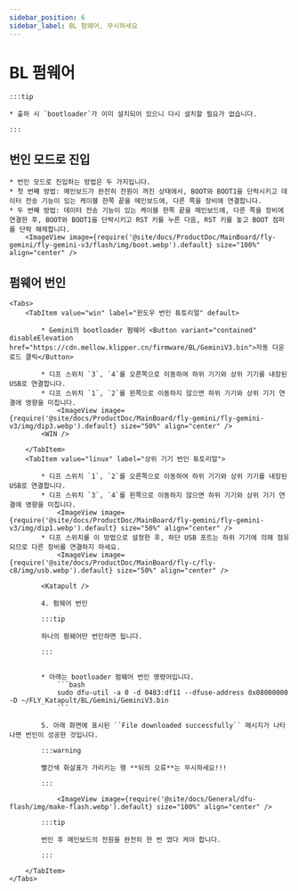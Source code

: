 ```yaml
---
sidebar_position: 6
sidebar_label: BL 펌웨어, 무시하세요
---
```







# BL 펌웨어

    :::tip

    * 출하 시 `bootloader`가 이미 설치되어 있으니 다시 설치할 필요가 없습니다.

    :::

## 번인 모드로 진입


    * 번인 모드로 진입하는 방법은 두 가지입니다.
    * 첫 번째 방법: 메인보드가 완전히 전원이 꺼진 상태에서, BOOT와 BOOT1을 단락시키고 데이터 전송 기능이 있는 케이블 한쪽 끝을 메인보드에, 다른 쪽을 장비에 연결합니다.
    * 두 번째 방법: 데이터 전송 기능이 있는 케이블 한쪽 끝을 메인보드에, 다른 쪽을 장비에 연결한 후, BOOT와 BOOT1을 단락시키고 RST 키를 누른 다음, RST 키를 놓고 BOOT 점퍼를 단락 해제합니다.
        <ImageView image={require('@site/docs/ProductDoc/MainBoard/fly-gemini/fly-gemini-v3/flash/img/boot.webp').default} size="100%" align="center" />

## 펌웨어 번인
    <Tabs>
        <TabItem value="win" label="윈도우 번인 튜토리얼" default>

            * Gemini의 bootloader 펌웨어 <Button variant="contained" disableElevation href="https://cdn.mellow.klipper.cn/firmware/BL/GeminiV3.bin">자동 다운로드 클릭</Button>

            * 디프 스위치 `3`, `4`를 오른쪽으로 이동하여 하위 기기와 상위 기기를 내장된 USB로 연결합니다.
            * 디프 스위치 `1`, `2`를 왼쪽으로 이동하지 않으면 하위 기기와 상위 기기 연결에 영향을 미칩니다.
                <ImageView image={require('@site/docs/ProductDoc/MainBoard/fly-gemini/fly-gemini-v3/img/dip3.webp').default} size="50%" align="center" />
            <WIN />

        </TabItem>
        <TabItem value="linux" label="상위 기기 번인 튜토리얼">

            * 디프 스위치 `1`, `2`를 오른쪽으로 이동하여 하위 기기와 상위 기기를 내장된 USB로 연결합니다.
            * 디프 스위치 `3`, `4`를 왼쪽으로 이동하지 않으면 하위 기기와 상위 기기 연결에 영향을 미칩니다.
                <ImageView image={require('@site/docs/ProductDoc/MainBoard/fly-gemini/fly-gemini-v3/img/dip1.webp').default} size="50%" align="center" />
            * 디프 스위치를 이 방법으로 설정한 후, 하단 USB 포트는 하위 기기에 의해 점유되므로 다른 장비를 연결하지 마세요.
                <ImageView image={require('@site/docs/ProductDoc/MainBoard/fly-c/fly-c8/img/usb.webp').default} size="50%" align="center" />

            <Katapult />

            4. 펌웨어 번인

            :::tip

            하나의 펌웨어만 번인하면 됩니다.

            :::


            * 아래는 bootloader 펌웨어 번인 명령어입니다.
                ```bash
                sudo dfu-util -a 0 -d 0483:df11 --dfuse-address 0x08000000 -D ~/FLY_Katapult/BL/Gemini/GeminiV3.bin
                ```

            5. 아래 화면에 표시된 ``File downloaded successfully`` 메시지가 나타나면 번인이 성공한 것입니다.

            :::warning

            빨간색 화살표가 가리키는 행 **뒤의 오류**는 무시하세요!!!

            :::

                <ImageView image={require('@site/docs/General/dfu-flash/img/make-flash.webp').default} size="100%" align="center" />

            :::tip

            번인 후 메인보드의 전원을 완전히 한 번 껐다 켜야 합니다.

            :::

        </TabItem>
    </Tabs>